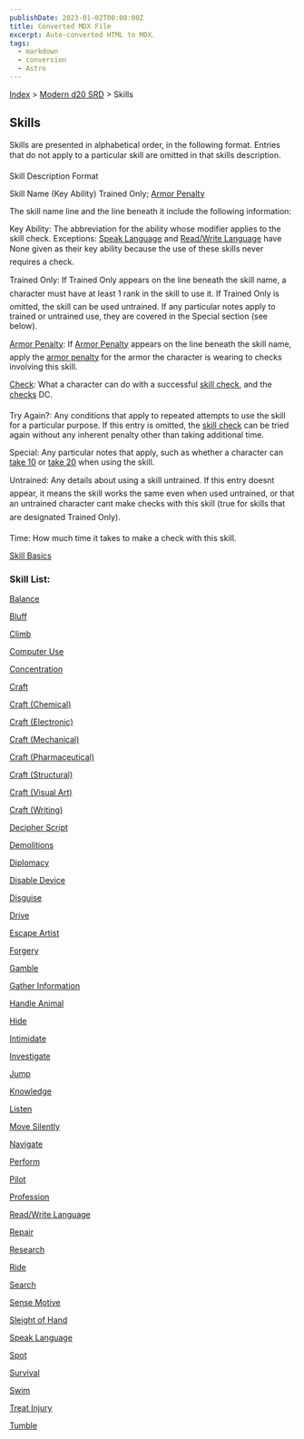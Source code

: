 ```yaml
---
publishDate: 2023-01-02T00:00:00Z
title: Converted MDX File
excerpt: Auto-converted HTML to MDX.
tags:
  - markdown
  - conversion
  - Astro
---
```


[Index](-index) > [Modern d20 SRD](modern-d20-srd-index) > Skills

## Skills

Skills are presented in alphabetical order, in the following format. Entries that do not apply to a particular skill are omitted in that skills description.

Skill Description Format

Skill Name (Key Ability) Trained Only; [Armor Penalty](modern-d20-srd-equipment-armor-general)

The skill name line and the line beneath it include the following information:

Key Ability: The abbreviation for the ability whose modifier applies to the skill check. Exceptions: [Speak
Language](modern-d20-srd-skills-speak-language) and [Read/Write
Language](modern-d20-srd-skills-read-write-language) have None given as their key ability because the use of these skills never requires a check.

Trained Only: If Trained Only appears on the line beneath the skill name, a character must have at least 1 rank in the skill to use it. If Trained Only is omitted, the skill can be used untrained. If any particular notes apply to trained or untrained use, they are covered in the Special section (see below).

[Armor Penalty](modern-d20-srd-equipment-armor-general): If [Armor
Penalty](modern-d20-srd-equipment-armor-general) appears on the line beneath the skill name, apply the [armor
penalty](modern-d20-srd-equipment-armor-general) for the armor the character is wearing to checks involving this skill.

[Check](modern-d20-srd-skills-skill-basics-php#skill-check-index): What
a character can do with a successful [skill
check](modern-d20-srd-skills-skill-basics-php#skill-check-index), and the [checks](modern-d20-srd-skills-skill-basics-php#skill-check-index) DC.

Try Again?: Any conditions that apply to repeated attempts to use the skill for a particular purpose. If this entry is omitted, the [skill
check](modern-d20-srd-skills-skill-basics-php#skill-check-index) can be tried again without any inherent penalty other than taking additional time.

Special: Any particular notes that apply, such as whether a character can [take
10](modern-d20-srd-skills-skill-basics-php#take10-index) or [take 20](modern-d20-srd-skills-skill-basics-php#take20-index) when using the skill.

Untrained: Any details about using a skill untrained. If this entry doesnt appear, it means the skill works the same even when used untrained, or that an untrained character cant make checks with this skill (true for skills that are designated Trained Only).

Time: How much time it takes to make a check with this skill.

[Skill Basics](modern-d20-srd-skills-skill-basics)

### Skill List:

[Balance](modern-d20-srd-skills-balance)

[Bluff](modern-d20-srd-skills-bluff)

[Climb](modern-d20-srd-skills-climb)

[Computer Use](modern-d20-srd-skills-computer-use)

[Concentration](modern-d20-srd-skills-concentration)

[Craft](modern-d20-srd-skills-craft)

[Craft (Chemical)](modern-d20-srd-skills-craft-chemical)

[Craft (Electronic)](modern-d20-srd-skills-craft-electronic)

[Craft (Mechanical)](modern-d20-srd-skills-craft-mechanical)

[Craft (Pharmaceutical)](modern-d20-srd-skills-craft-pharmaceutical)

[Craft (Structural)](modern-d20-srd-skills-craft-structural)

[Craft (Visual Art)](modern-d20-srd-skills-craft-visual-art)

[Craft (Writing)](modern-d20-srd-skills-craft-writing)

[Decipher Script](modern-d20-srd-skills-decipher-script)

[Demolitions](modern-d20-srd-skills-demolitions)

[Diplomacy](modern-d20-srd-skills-diplomacy)

[Disable Device](modern-d20-srd-skills-disable-device)

[Disguise](modern-d20-srd-skills-disguise)

[Drive](modern-d20-srd-skills-drive)

[Escape Artist](modern-d20-srd-skills-escape-artist)

[Forgery](modern-d20-srd-skills-forgery)

[Gamble](modern-d20-srd-skills-gamble)

[Gather Information](modern-d20-srd-skills-gather-information)

[Handle Animal](modern-d20-srd-skills-handle-animal)

[Hide](modern-d20-srd-skills-hide)

[Intimidate](modern-d20-srd-skills-intimidate)

[Investigate](modern-d20-srd-skills-investigate)

[Jump](modern-d20-srd-skills-jump)

[Knowledge](modern-d20-srd-skills-knowledge)

[Listen](modern-d20-srd-skills-listen)

[Move Silently](modern-d20-srd-skills-move-silently)

[Navigate](modern-d20-srd-skills-navigate)

[Perform](modern-d20-srd-skills-perform)

[Pilot](modern-d20-srd-skills-pilot)

[Profession](modern-d20-srd-skills-profession)

[Read/Write Language](modern-d20-srd-skills-read-write-language)

[Repair](modern-d20-srd-skills-repair)

[Research](modern-d20-srd-skills-research)

[Ride](modern-d20-srd-skills-ride)

[Search](modern-d20-srd-skills-search)

[Sense Motive](modern-d20-srd-skills-sense-motive)

[Sleight of Hand](modern-d20-srd-skills-sleight-of-hand)

[Speak Language](modern-d20-srd-skills-speak-language)

[Spot](modern-d20-srd-skills-spot)

[Survival](modern-d20-srd-skills-survival)

[Swim](modern-d20-srd-skills-swim)

[Treat Injury](modern-d20-srd-skills-treat-injury)

[Tumble](modern-d20-srd-skills-tumble)
